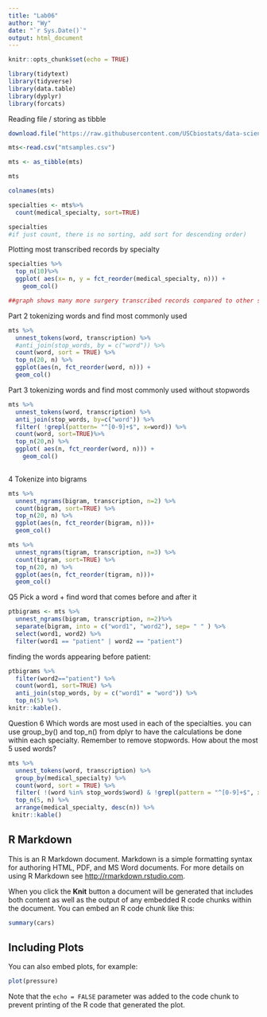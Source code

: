 ```yaml
---
title: "Lab06"
author: "Wy"
date: "`r Sys.Date()`"
output: html_document
---
```




```r
knitr::opts_chunk$set(echo = TRUE)
```

```r
library(tidytext)
library(tidyverse)
library(data.table)
library(dyplyr)
library(forcats)
```


Reading file / storing as tibble
```r

download.file("https://raw.githubusercontent.com/USCbiostats/data-science-data/master/00_mtsamples/mtsamples.csv", "mtsamples.csv", method="libcurl", timeout = 60)

mts<-read.csv("mtsamples.csv")

mts <- as_tibble(mts)

mts
```


```r

colnames(mts)

specialties <- mts%>% 
  count(medical_specialty, sort=TRUE)

specialties
#if just count, there is no sorting, add sort for descending order)

```

Plotting most transcribed records by specialty
```r
specialties %>% 
  top_n(10)%>%
  ggplot( aes(x= n, y = fct_reorder(medical_specialty, n))) + 
    geom_col()

##graph shows many more surgery transcribed records compared to other specialties
```
Part 2 tokenizing words and find most commonly used 
```r
mts %>%
  unnest_tokens(word, transcription) %>%
  #anti_join(stop_words, by = c("word")) %>%
  count(word, sort = TRUE) %>%
  top_n(20, n) %>%
  ggplot(aes(n, fct_reorder(word, n))) +
  geom_col()
```


Part 3 tokenizing words and find most commonly used without stopwords
```r
mts %>% 
  unnest_tokens(word, transcription) %>%
  anti_join(stop_words, by=c("word")) %>%
  filter( !grepl(pattern= "^[0-9]+$", x=word)) %>%
  count(word, sort=TRUE)%>%
  top_n(20,n) %>%
  ggplot( aes(n, fct_reorder(word, n))) + 
    geom_col()
    
```

4 Tokenize into bigrams
```r

mts %>% 
  unnest_ngrams(bigram, transcription, n=2) %>%
  count(bigram, sort=TRUE) %>%
  top_n(20, n) %>%
  ggplot(aes(n, fct_reorder(bigram, n)))+ 
  geom_col()

```


```r

mts %>% 
  unnest_ngrams(tigram, transcription, n=3) %>%
  count(tigram, sort=TRUE) %>%
  top_n(20, n) %>%
  ggplot(aes(n, fct_reorder(tigram, n)))+ 
  geom_col()
```

Q5  Pick a word + find word that comes before and after it

```r
ptbigrams <- mts %>% 
  unnest_ngrams(bigram, transcription, n=2)%>%
  separate(bigram, into = c("word1", "word2"), sep= " " ) %>%
  select(word1, word2) %>%
  filter(word1 == "patient" | word2 == "patient")
```

finding the words appearing before patient:

```r

ptbigrams %>%
  filter(word2=="patient") %>%
  count(word1, sort=TRUE) %>%
  anti_join(stop_words, by = c("word1" = "word")) %>%
  top_n(5) %>%
knitr::kable().
```

Question 6
Which words are most used in each of the specialties. you can use group_by() and top_n() from dplyr to have the calculations be done within each specialty. Remember to remove stopwords. How about the most 5 used words?

```r
mts %>%
  unnest_tokens(word, transcription) %>%
  group_by(medical_specialty) %>% 
  count(word, sort = TRUE) %>%
  filter( !(word %in% stop_words$word) & !grepl(pattern = "^[0-9]+$", x = word)) %>%
  top_n(5, n) %>%
  arrange(medical_specialty, desc(n)) %>%
 knitr::kable()
```



## R Markdown

This is an R Markdown document. Markdown is a simple formatting syntax for authoring HTML, PDF, and MS Word documents. For more details on using R Markdown see <http://rmarkdown.rstudio.com>.

When you click the **Knit** button a document will be generated that includes both content as well as the output of any embedded R code chunks within the document. You can embed an R code chunk like this:

```r
summary(cars)
```

## Including Plots

You can also embed plots, for example:

```r
plot(pressure)
```

Note that the `echo = FALSE` parameter was added to the code chunk to prevent printing of the R code that generated the plot.
